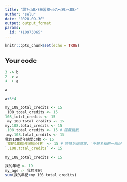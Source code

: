 ---
title: "課?<a0>?練習模<e7><89><88>"
author: "selu"
date: "2020-09-30"
output: output_format
params:
  id: "410973065"
---

```{r setup, include=FALSE}
knitr::opts_chunk$set(echo = TRUE)
```

## Your code

```{r}
3 -> b
2 -> a
4 -> g
```

```{r}
a
```
```{r}
a+3*4
```
```{r}
my_108_total_credits <- 15
_108_total_credits <- 15
108_total_credits <- 15
_my_108_total_credits <- 15
my.108.total_credits <- 15
.108.total_credits <- 15 # 隱藏變數
.my.108.total_credits <- 15
我的108學年總學分數 <- 15
`我的108學年總學分數` <- 15 # 特殊名稱處理，`不是名稱的一部份
`.108.total_credits` <- 15
```

```{r}
my_108_total_credits <- 15
```

```{r}
我的年紀 <- 19
my_age <- 我的年紀
sum(我的年紀+my_108_total_credits)
```


